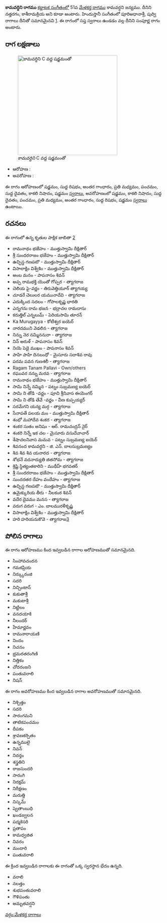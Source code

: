 {{Infobox ragam
	| name          	= కామవర్ధిని
	| synonym	    	= నత్తరగం, కాశీరామక్రియ
	| mela          	= 
	| chakra        	= 
	| janaka        	= 
	| type          	= సంపూర్ణ
	| arohanam      	= {{svaraC|S|R1|G3|M2|P|D1|N3|S'}} 
	| avarohanam    	= {{svaraC|S'|N3|D1|P|M2|G3|R1|S}}
	| jeeva         	=
	| chhaya        	=
	| nyasa         	=
	| vishesha      	= 
	| equivalent  		= పూరిఅధానాశ్రీ, పుర్వి
}}
{{కర్ణాటక సంగీత రాగాలు}}
'''కామవర్ధిని రాగము''' [[కర్ణాటక సంగీతం]]లో 51వ [[మేళకర్త రాగము]] కామవర్ధని జన్యము. దీనిని నత్తరగం, కాశీరామక్రియ అని కూడా అంటారు. హిందుస్తానీ సంగీతంలో పూరిఅధానాశ్రీ, పుర్వి రాగాలు దీనితో సమానమైనవి [https://karnatik.com/hcragatable.shtml]. ఈ రాగంలో సప్త స్వరాలు ఉండడం వల్ల దీనిని సంపూర్ణ రాగం అంటారు.


==రాగ లక్షణాలు==
[[Image:kamavardhini_kb2wiki.png|thumb|right|316px|''కామవర్ధిని'' C వద్ద షడ్జమంతో]]

* ఆరోహణ : {{svaraC|S|R1|G3|M2|P|D1|N3|S'}} 
* అవరోహణ : {{svaraC|S'|N3|D1|P|M2|G3|R1|S}}

ఈ రాగం ఆరోహణంలో షడ్జమం, సుద్ద  రిషభం, అంతర గాంధారం, ప్రతి మధ్యమం, పంచమం, సుద్ద దైవతం, కాకలి  నిషాదం, షడ్జమం [[స్వరాలు]], అవరోహణంలో షడ్జమం, కాకలి  నిషాదం, సుద్ద దైవతం, పంచమం, ప్రతి మధ్యమం, అంతర గాంధారం, సుద్ద  రిషభం, షడ్జమం [[స్వరాలు]] ఉంటాయి.

==రచనలు==
ఈ రాగంలో ఉన్న కృతుల పాక్షిక జాబితా [https://github.com/ssrihari/ragavardhini/blob/master/ragas/kritis.psv]
* రామనాథం భజేహం - ముత్తుస్వామి దీక్షితార్
* శ్రీ సుందరరాజం భజేహం - ముత్తుస్వామి దీక్షితార్
* ఉచ్చిస్థ గణపటౌ - ముత్తుస్వామి దీక్షితార్
* విసాలాక్షిం విశ్వేశిం - ముత్తుస్వామి దీక్షితార్
* అంబ మనం - పాపనాసం  శివన్
* అప్ప రామభక్తి యెంతో గోప్పర - త్యాగరాజ
* చెలియ పై-వర్ణం - తిరువెత్తియూర్ త్యాగయ్య
* చూడరే చెలులర యమునాదేవి - త్యాగరాజ
* ఎదుక్కింద సదలం - గోపాలకృష్ణ భారతి
* ఎన్నగను రామ భజన - భద్రాచల రామదాసు
* కరుత్తిల్  ఎన్నలుమ్ - పెరియసామి తూరన్
* Ka Murugayya - కోటీశ్వర ఐయెర్
* నారదముని వెడలిన - త్యాగరాజ
* నిన్ను నెర నమ్మిననురా - త్యాగరాజ
* నిన్ అరుళ్ - పాపనాసం  శివన్
* నియె పెడై ముఖం - పాపనాసం  శివన్
* పాహి  పాహి  దినబంధో - మైసూరు సదాశివ రావు
* పరమ పవన గుణశలీ - త్యాగరాజ
* Ragam Tanam Pallavi - Own/others
* రఘువర నన్ను మరవ - త్యాగరాజ
* రామనాథం భజేహం - ముత్తుస్వామి దీక్షితార్
* సామి నిన్నే నమ్మిన - పట్నం సుబ్రమణ్య ఐయెర్
* సామి ని తోడి -వర్ణం - పూచి శ్రీనివాస ఈయెంగర్
* సామి ని తోడి తేవే -వర్ణం - వీణ కుప్పయ్యర్
* సరమేగని యన్య మర్గ - త్యాగరాజ
* సేనాపతే పలయ మం - ముత్తుస్వామి దీక్షితార్
* శంభో మహాదేవ శంకర - త్యాగరాజ
* శంకర సుతం అనిషం - ఆర్. రామచంద్రన్ నైర్
* శంకరి నిన్నే  ఇక చల - మైసూరు వసుదేవాచార్
* శేషాచలనివాస మమవ - పట్నం సుబ్రమణ్య ఐయెర్
* శివనంద కామవర్ధని - జి. ఎన్. బాలసుబ్రమణ్యం
* శివ శివ శివ యనారద - త్యాగరాజ
* శోభనే వదనాద్యుతి జితసోమ - త్యాగరాజ
* శ్రిష్టి స్థిత్యంతకారిని - ముథీహ్ భగవతర్
* శ్రీ సుందరరాజం భజేహం - ముత్తుస్వామి దీక్షితార్
* సుందరతర దేహం వందేహం - త్యాగరాజ
* ఉచ్చిస్థ గణపటౌ - ముత్తుస్వామి దీక్షితార్
* ఉమైక్కురియ తీరు - నీలకంఠ  శివన్
* వదేర దైవము మనస - త్యాగరాజ
* వరుగ వరుగ - ఎం. బాలమురళీకృష్ణ
* విసాలాక్షిం విశ్వేశిం - ముత్తుస్వామి దీక్షితార్
* హరి హరియనుకొవె - త్యాగరాజ[http://www.karnatik.com/c3283.shtml]




==పోలిన రాగాలు==
ఈ రాగం ఆరోహణము కింద ఇవ్వబడిన రాగాల ఆరోహణముతో సమానమైనది.
* సింహావచందన
* గమకప్రియ
* నిర్క్కురంజి
* సదరి
* నిచ్చింటాన్
* కుకుతాశ్రీ
* మకుటాశ్రీ
* నిట్టిలం
* వనదయాకి
* నీలందర్
* హేమార్ణవం
* రామనారాయణి
* నిందం
* నిచనం
* భ్రమరతరంగిణి
* నిత్తికం
*  చోదరంజని
* పంతువరాలి
* నిషన్

ఈ రాగం అవరోహణము కింద ఇవ్వబడిన రాగాల అవరోహణముతో సమానమైనది.
* నిశ్చిత్తం
* సదరి
* సారంగమని
* తాటికపంచమం
* దీపకం
* శ్రావణకర్పితం
* ఉన్నములై
* నివన్
* నిదర్తం
* శస్త్రతిని
* రాజసుందరి
* సారంగి
* నిరక్షమ్
* నిరీక్షణం
* మరుత్తి
* నిస్కమ్
* ష్వెతాంబుధి
* ఖండజ్వలన
* పద్మకెసరి
*  ప్రతాపం
* కామధ్వజిత
* నివరం
* మందారి
* పంతువరాలి

ఈ క్రింద ఇవ్వబడిన రాగాలకు ఈ రాగంతో ఒక్క స్వరస్థాన భేదం ఉన్నది.
* వరాలి
* నలత్తం
* శుభపంతువరాలి
* గౌళిపంతు
* అమృతవర్షని



[[వర్గం:మేళకర్త రాగాలు]]